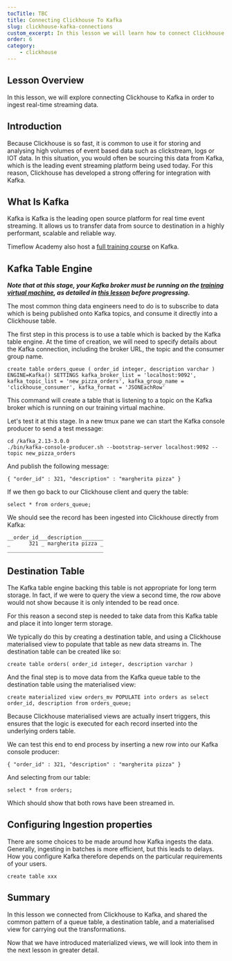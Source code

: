 ```yaml
---
tocTitle: TBC
title: Connecting Clickhouse To Kafka
slug: clickhouse-kafka-connections
custom_excerpt: In this lesson we will learn how to connect Clickhouse to Kafka to ingest in real time streams of messages.  
order: 6
category:
    - clickhouse
---
```


## Lesson Overview

In this lesson, we will explore connecting Clickhouse to Kafka in order to ingest real-time streaming data.

## Introduction

Because Clickhouse is so fast, it is common to use it for storing and analysing high volumes of event based data such as clickstream, logs or IOT data.  In this situation, you would often be sourcing this data from Kafka, which is the leading event streaming platform being used today.  For this reason, Clickhouse has developed a strong offering for integration with Kafka.

## What Is Kafka

Kafka is Kafka is the leading open source platform for real time event streaming.  It allows us to transfer data from source to destination in a highly performant, scalable and reliable way.  

Timeflow Academy also host a [full training course](/categories/kafka) on Kafka.  

## Kafka Table Engine

___Note that at this stage, your Kafka broker must be running on the [training virtual machine](/running-training-environment), as detailed in [this lesson](/kafka-setting-broker) before progressing.___

The most common thing data engineers need to do is to subscribe to data which is being published onto Kafka topics, and consume it directly into a Clickhouse table.  

The first step in this process is to use a table which is backed by the Kafka table engine.  At the time of creation, we will need to specify details about the Kafka connection, including the broker URL, the topic and the consumer group name.

```
create table orders_queue ( order_id integer, description varchar ) ENGINE=Kafka() SETTINGS kafka_broker_list = 'localhost:9092', kafka_topic_list = 'new_pizza_orders', kafka_group_name = 'clickhouse_consumer', kafka_format = 'JSONEachRow'
```

This command will create a table that is listening to a topic on the Kafka broker which is running on our training virtual machine.  

Let's test it at this stage.  In a new tmux pane we can start the Kafka console producer to send a test message: 

```
cd /kafka_2.13-3.0.0
./bin/kafka-console-producer.sh --bootstrap-server localhost:9092 --topic new_pizza_orders
```

And publish the following message:

```
{ "order_id" : 321, "description" : "margherita pizza" }
```

If we then go back to our Clickhouse client and query the table:

```
select * from orders_queue;
```

We should see the record has been ingested into Clickhouse directly from Kafka:

```
__order_id___description_______
_      321 _ margherita pizza _
_______________________________
```

## Destination Table 

The Kafka table engine backing this table is not appropriate for long term storage.  In fact, if we were to query the view a second time, the row above would not show because it is only intended to be read once.  

For this reason a second step is needed to take data from this Kafka table and place it into longer term storage.  

We typically do this by creating a destination table, and using a Clickhouse materialised view to populate that table as new data streams in.  The destination table can be created like so:

```
create table orders( order_id integer, description varchar )
```

And the final step is to move data from the Kafka queue table to the destination table using the materialised view:


```
create materialized view orders_mv POPULATE into orders as select order_id, description from orders_queue;
```

Because Clickhouse materialised views are actually insert triggers, this ensures that the logic is executed for each record inserted into the underlying orders table.  

We can test this end to end process by inserting a new row into our Kafka console producer:

```
{ "order_id" : 321, "description" : "margherita pizza" }
```

And selecting from our table:

```
select * from orders;
```

Which should show that both rows have been streamed in.  

## Configuring Ingestion properties

There are some choices to be made around how Kafka ingests the data.  Generally, ingesting in batches is more efficient, but this leads to delays.  How you configure Kafka therefore depends on the particular requirements of your users.  

```
create table xxx
```

## Summary

In this lesson we connected from Clickhouse to Kafka, and shared the common pattern of a queue table, a destination table, and a materialised view for carrying out the transformations.  

Now that we have introduced materialized views, we will look into them in the next lesson in greater detail. 